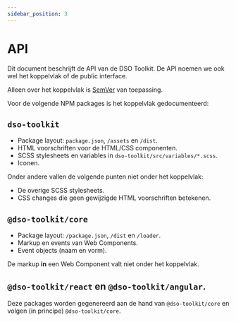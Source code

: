 ```yaml
---
sidebar_position: 3
---
```


# API

Dit document beschrijft de API van de DSO Toolkit. De API noemen we ook wel het koppelvlak of de public interface.

Alleen over het koppelvlak is [SemVer](https://www.semver.org/) van toepassing.

Voor de volgende NPM packages is het koppelvlak gedocumenteerd:

## `dso-toolkit`

- Package layout: `package.json`, `/assets` en `/dist`.
- HTML voorschriften voor de HTML/CSS componenten.
- SCSS stylesheets en variables in `dso-toolkit/src/variables/*.scss`.
- Iconen.

Onder andere vallen de volgende punten niet onder het koppelvlak:

- De overige SCSS stylesheets.
- CSS changes die geen gewijzigde HTML voorschriften betekenen.

## `@dso-toolkit/core`

- Package layout: `/package.json`, `/dist` en `/loader`.
- Markup en events van Web Components.
- Event objects (naam en vorm).

De markup **in** een Web Component valt niet onder het koppelvlak.

## `@dso-toolkit/react` en `@dso-toolkit/angular`.

Deze packages worden gegenereerd aan de hand van `@dso-toolkit/core` en volgen (in principe) `@dso-toolkit/core`.
